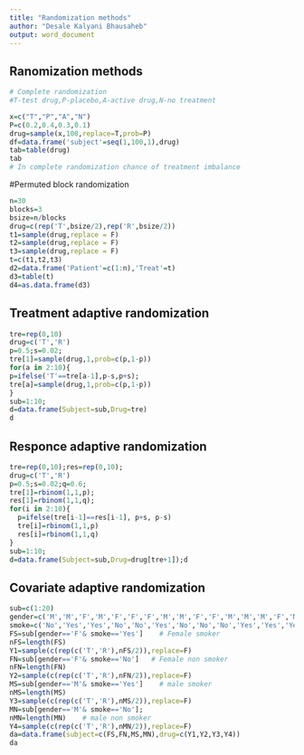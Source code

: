 ---
title: "Randomization methods"
author: "Desale Kalyani Bhausaheb"
output: word_document
---

## Ranomization methods
```{r}
# Complete randomization 
#T-test drug,P-placebo,A-active drug,N-no treatment

x=c("T","P","A","N")
P=c(0.2,0.4,0.3,0.1)
drug=sample(x,100,replace=T,prob=P)
df=data.frame('subject'=seq(1,100,1),drug)
tab=table(drug)
tab
# In complete randomization chance of treatment imbalance 
```

#Permuted block randomization
```{r}
n=30
blocks=3
bsize=n/blocks
drug=c(rep('T',bsize/2),rep('R',bsize/2))
t1=sample(drug,replace = F)
t2=sample(drug,replace = F)
t3=sample(drug,replace = F)
t=c(t1,t2,t3)
d2=data.frame('Patient'=c(1:n),'Treat'=t)
d3=table(t)
d4=as.data.frame(d3)


```
## Treatment adaptive randomization
```{r}
tre=rep(0,10)
drug=c('T','R')
p=0.5;s=0.02;
tre[1]=sample(drug,1,prob=c(p,1-p))
for(a in 2:10){
p=ifelse('T'==tre[a-1],p-s,p+s);
tre[a]=sample(drug,1,prob=c(p,1-p))
}
sub=1:10;
d=data.frame(Subject=sub,Drug=tre)
d
```
##  Responce adaptive randomization

```{r}
tre=rep(0,10);res=rep(0,10);
drug=c('T','R')
p=0.5;s=0.02;q=0.6;
tre[1]=rbinom(1,1,p);
res[1]=rbinom(1,1,q);
for(i in 2:10){
  p=ifelse(tre[i-1]==res[i-1], p+s, p-s)
  tre[i]=rbinom(1,1,p)
  res[i]=rbinom(1,1,q)
}
sub=1:10;
d=data.frame(Subject=sub,Drug=drug[tre+1]);d
```
##  Covariate adaptive randomization
```{r}
sub=c(1:20)
gender=c('M','M','F','M','F','F','F','M','M','F','F','M','M','M','F','M','F','M','M','M')
smoke=c('No','Yes','Yes','No','No','Yes','No','No','No','Yes','Yes','Yes','No','Yes','No','Yes','No','Yes','Yes','No')
FS=sub[gender=='F'& smoke=='Yes']    # Female smoker 
nFS=length(FS)
Y1=sample(c(rep(c('T','R'),nFS/2)),replace=F)
FN=sub[gender=='F'& smoke=='No']   # Female non smoker
nFN=length(FN)
Y2=sample(c(rep(c('T','R'),nFN/2)),replace=F)
MS=sub[gender=='M'& smoke=='Yes']    # male smoker
nMS=length(MS)
Y3=sample(c(rep(c('T','R'),nMS/2)),replace=F)
MN=sub[gender=='M'& smoke=='No'];
nMN=length(MN)    # male non smoker
Y4=sample(c(rep(c('T','R'),nMN/2)),replace=F)
da=data.frame(subject=c(FS,FN,MS,MN),drug=c(Y1,Y2,Y3,Y4))
da
```



